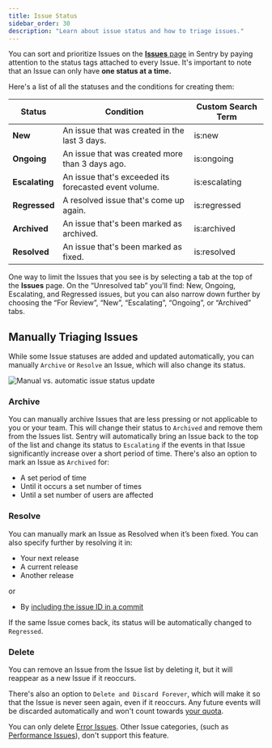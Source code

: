 ```yaml
---
title: Issue Status
sidebar_order: 30
description: "Learn about issue status and how to triage issues."
---
```


You can sort and prioritize Issues on the [**Issues** page](https://sentry.sentry.io/issues/) in Sentry by paying attention to the status tags attached to every Issue. It's important to note that an Issue can only have **one status at a time.**

Here's a list of all the statuses and the conditions for creating them:

| Status         | Condition                                             | Custom Search Term |
| -------------- | ----------------------------------------------------- | ------------------ |
| **New**        | An issue that was created in the last 3 days.         | is:new             |
| **Ongoing**    | An issue that was created more than 3 days ago.       | is:ongoing         |
| **Escalating** | An issue that's exceeded its forecasted event volume. | is:escalating      |
| **Regressed**  | A resolved issue that's come up again.                | is:regressed       |
| **Archived**   | An issue that's been marked as archived.              | is:archived        |
| **Resolved**   | An issue that's been marked as fixed.                 | is:resolved        |

One way to limit the Issues that you see is by selecting a tab at the top of the **Issues** page. On the “Unresolved tab” you'll find: New, Ongoing, Escalating, and Regressed issues, but you can also narrow down further by choosing the “For Review”, “New”, “Escalating”, “Ongoing”, or “Archived” tabs.

## Manually Triaging Issues

While some Issue statuses are added and updated automatically, you can manually `Archive` or `Resolve` an Issue, which will also change its status.

![Manual vs. automatic issue status update](issue-status-docs.png)

### Archive

You can manually archive Issues that are less pressing or not applicable to you or your team. This will change their status to `Archived` and remove them from the Issues list. Sentry will automatically bring an Issue back to the top of the list and change its status to `Escalating` if the events in that Issue significantly increase over a short period of time. There's also an option to mark an Issue as `Archived` for:

- A set period of time
- Until it occurs a set number of times
- Until a set number of users are affected

### Resolve

You can manually mark an Issue as Resolved when it’s been fixed. You can also specify further by resolving it in:

- Your next release
- A current release
- Another release

or

- By [including the issue ID in a commit](/product/releases/associate-commits/?original_referrer=https%3A%2F%2Fdocs.sentry.io%2Fproduct%2Fissues%2Fstates-triage%2F#resolve-issues-by-commit)

If the same Issue comes back, its status will be automatically changed to `Regressed`.

### Delete

You can remove an Issue from the Issue list by deleting it, but it will reappear as a new Issue if it reoccurs.

There's also an option to `Delete and Discard Forever`, which will make it so that the Issue is never seen again, even if it reoccurs. Any future events will be discarded automatically and won't count towards [your quota](/product/accounts/quotas/).

<Note>

You can only delete [Error Issues](/product/issues/issue-details/error-issues/?original_referrer=https%3A%2F%2Fdocs.sentry.io%2Fproduct%2Fissues%2Fstates-triage%2F). Other Issue categories, (such as [Performance Issues](/product/issues/issue-details/performance-issues/?original_referrer=https%3A%2F%2Fdocs.sentry.io%2Fproduct%2Fissues%2Fstates-triage%2F)), don't support this feature.

</Note>
